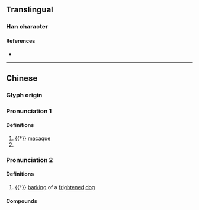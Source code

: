 {{character info}}
==Translingual==

===Han character===
{{Han char|rn=94|rad=犬|as=18|sn=21|four=41247|canj=KHMCE|ids=⿰犭夒}}

====References====
* {{Han ref|kx=0721.230|dkj=20800|dj=1133.180|hdz=21378.150|uh=737F|ud=29567|bh=F6EF|bd=63215}}

----

==Chinese==
{{zh-forms|alt=夒,𠑍}}

===Glyph origin===
{{Han etym}}

===Pronunciation 1===
{{zh-pron
|m=náo
|c=naau4
|mc=1
|oc=1
|cat=n
}}

====Definitions====
{{zh-hanzi}}

# {{†}} {{zh-alt-lb|獶|猱}} [[macaque]]
# {{zh-used|獿人||獿雜}}

===Pronunciation 2===
{{zh-pron
|m=nǎo
|c=
|mc=2
|oc=2
|cat=n
}}

====Definitions====
{{zh-hanzi}}

# {{†}} {{zh-alt-lb|獶}} [[barking]] of a [[frightened]] [[dog]]

====Compounds====
{{zh-der|獿㺒}}